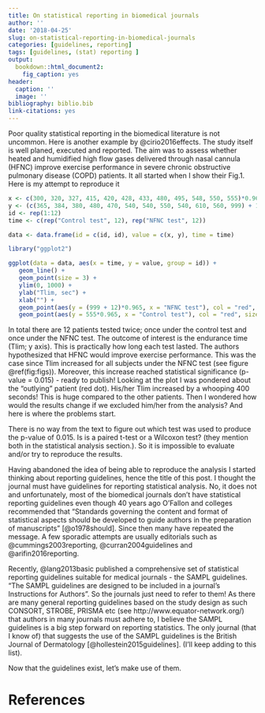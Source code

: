 ```yaml
---
title: On statistical reporting in biomedical journals
author: ''
date: '2018-04-25'
slug: on-statistical-reporting-in-biomedical-journals
categories: [guidelines, reporting]
tags: [guidelines, (stat) reporting ]
output: 
  bookdown::html_document2: 
    fig_caption: yes
header:
  caption: ''
  image: ''
bibliography: biblio.bib
link-citations: yes
---
```


Poor quality statistical reporting in the biomedical literature is not uncommon. Here is another example by @cirio2016effects. The study itself is well planed, executed and reported.
The aim was to assess whether heated and humidified high flow gases delivered through nasal cannula (HFNC) improve exercise performance in severe chronic obstructive pulmonary disease (COPD) patients. It all started when I show their Fig.1. Here is my attempt to reproduce it 

```r
x <- c(300, 320, 327, 415, 420, 428, 433, 480, 495, 548, 550, 555)*0.965
y <- (c(365, 384, 380, 480, 470, 540, 540, 550, 540, 610, 560, 999) + 12)*0.965
id <- rep(1:12)
time <- c(rep("Control test", 12), rep("NFNC test", 12))

data <- data.frame(id = c(id, id), value = c(x, y), time = time)

library("ggplot2")

ggplot(data = data, aes(x = time, y = value, group = id)) + 
   geom_line() + 
   geom_point(size = 3) + 
   ylim(0, 1000) + 
   ylab("Tlim, sec") +
   xlab("") + 
   geom_point(aes(y = (999 + 12)*0.965, x = "NFNC test"), col = "red", size = 3) + 
   geom_point(aes(y = 555*0.965, x = "Control test"), col = "red", size = 3)
```

In total there are 12 patients tested twice; once under the control test and once under the NFNC test. The outcome of interest is the endurance time (Tlim; y axis). This is practically how long each test lasted. The authors hypothesized that HFNC would improve exercise performance. This was the case since Tlim increased for all subjects under the NFNC test (see figure \@ref(fig:figs)). Moreover, this increase reached statistical significance (p-value = 0.015) - ready to publish! Looking at the plot I was pondered about the "outlying" patient (red dot). His/her Tlim increased by a whooping 400 seconds! This is huge compared to the other patients. Then I wondered how would the results change if we excluded him/her from the analysis? And here is where the problems start. 

There is no way from the text to figure out which test was used to produce the p-value of 0.015. Is is a paired t-test or a Wilcoxon test? (they mention both in the statistical analysis section.). So it is impossible to evaluate and/or try to reproduce the results. 

Having abandoned the idea of being able to reproduce the analysis I started thinking about reporting guidelines, hence the title of this post. I thought the journal must have guidelines for reporting statistical analysis. No, it does not and unfortunately, most of the biomedical journals don't have statistical reporting guidelines even though 40 years ago O'Fallon and colleges recommended that "Standards governing the content and format of statistical aspects should be developed to guide authors in the preparation of manuscripts" [@o1978should]. Since then many have repeated the message. A few sporadic attempts are usually editorials such as @cummings2003reporting, @curran2004guidelines and @arifin2016reporting. 

Recently, @lang2013basic published a comprehensive set of statistical reporting guidelines suitable for medical journals - the SAMPL guidelines. "The SAMPL guidelines are designed to be included in a journal’s Instructions for Authors”. So the journals just need to refer to them! As there are many general reporting guidelines based on the study design as such CONSORT, STROBE, PRISMA etc (see http://www.equator-network.org/) that authors in many journals must adhere to, I believe the SAMPL guidelines is a big step forward on reporting statistics. The only journal (that I know of) that suggests the use of the SAMPL guidelines is the British Journal of Dermatology [@hollestein2015guidelines]. (I'll keep adding to this list). 

Now that the guidelines exist, let's make use of them. 


# References